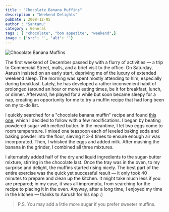 ```yaml
---
title : "Chocolate Banana Muffins"
description : "Weekend Delights"
pubDate : 2008-12-05
author : "Santanu"
category : General
tags : [ "chocolate", "bon appetite", "weekend",]
image : {'src': '', 'alt': ''}
---
```


<Image src={pic1} alt="Chocolate Banana Muffins"/>

The first weekend of December passed by with a flurry of activities — a trip to Commercial Street, malls, and a brief visit to the office. On Saturday, Aarush insisted on an early start, depriving me of the luxury of extended weekend sleep. The morning was spent mostly attending to him, especially during breakfast. Lately, he has developed a rather inconvenient habit of prolonged (around an hour or more) eating times, be it for breakfast, lunch, or dinner. Afterward, he played for a while but soon became sleepy for a nap, creating an opportunity for me to try a muffin recipe that had long been on my to-do list.

I quickly searched for a "chocolate banana muffin" recipe and found [this one](http://www.taste.com.au/recipes/15298/choc+chip+banana+muffins), which I decided to follow with a few modifications. I began by beating powdered sugar with melted butter. In the meantime, I let two eggs come to room temperature. I mixed one teaspoon each of leveled baking soda and baking powder into the flour, sieving it 3-4 times to ensure enough air was incorporated. Then, I whisked the eggs and added milk. After mashing the banana in the grinder, I combined all three mixtures.

I alternately added half of the dry and liquid ingredients to the sugar-butter mixture, stirring in the chocolate last. Once the tray was in the oven, to my surprise and delight, the muffins started rising nicely. The best part of the entire exercise was the quick yet successful result — it only took 40 minutes to prepare and clean up the kitchen. It might take much less if you are prepared; in my case, it was all impromptu, from searching for the recipe to placing it in the oven. Anyway, after a long time, I enjoyed my time in the kitchen — thanks to Aarush for his nap :)

> P.S. You may add a little more sugar if you prefer sweeter muffins.
